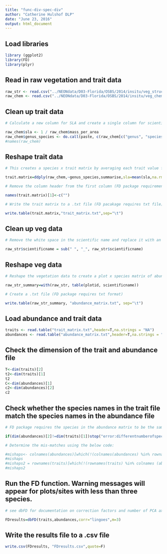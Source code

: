 ```yaml
---
title: "func-div-spec-div"
author: "Catherine Hulshof DLP"
date: "June 23, 2016"
output: html_document
---
```


## Load libraries

```r

library (ggplot2)
library(FD)
library(plyr)

```

## Read in raw vegetation and trait data

```r

raw_str <- read.csv("../NEONdata/D03-Florida/OSBS/2014/insitu/veg_structure/D03_2014_OSBS_vegStr.csv")
raw_chem <- read.csv("../NEONdata/D03-Florida/OSBS/2014/insitu/veg_chemistry/D03_2014_OSBS_foliarChem.csv")

```

## Clean up trait data

```r

# Calculate a new column for SLA and create a single column for scientific name

raw_chem$sla <- 1 / raw_chem$mass_per_area
raw_chem$genus_species <- do.call(paste, c(raw_chem[c("genus", "species")], sep = "_")) 
#names(raw_chem)

```

## Reshape trait data

```r

# This creates a species x trait matrix by averaging each trait value for each species

trait.matrix=ddply(raw_chem,~genus_species,summarise,sla=mean(sla,na.rm=TRUE),fifteenN=mean(fifteenN,na.rm=TRUE),thirteenC=mean(thirteenC,na.rm=TRUE),totalN=mean(totalN,na.rm=TRUE),totalC=mean(totalC,na.rm=TRUE))

# Remove the column header from the first column (FD package requirement)

names(trait.matrix)[1]<-c("")

# Write the trait matrix to a .txt file (FD pacakage requires txt file)

write.table(trait.matrix,"trait_matrix.txt",sep="\t")

```

## Clean up veg data

```r

# Remove the white space in the scientific name and replace it with an underscore

raw_str$scientificname = sub(" ", "_", raw_str$scientificname)

```

## Reshape veg data

```r

# Reshape the vegetation data to create a plot x species matrix of abundances

raw_str_summary=with(raw_str, table(plotid, scientificname))

# Create a .txt file (FD package requires txt format)

write.table(raw_str_summary, "abundance_matrix.txt", sep="\t")

```

## Load abundance and trait data

```r

traits <- read.table("trait_matrix.txt",header=T,na.strings = "NA")
abundances <- read.table("abundance_matrix.txt",header=T,na.strings = "NA")

```


## Check the dimension of the trait and abundance file

```r

T<-dim(traits)[2]
t2<-dim(traits)[1]
t2
C<-dim(abundances)[1]
c2<-dim(abundances)[2]
c2

```


## Check whether the species names in the trait file match the species names in the abundance file

```r

# FD package requires the species in the abundance matrix to be the same and in the same order as the species in the trait matrix

if(dim(abundances)[2]!=dim(traits)[1])stop("error:differentnumberofspeciesin'traits'and'abundances'matrices")

# Determine the mis-matches using the below code:

#mishaps<- colnames(abundances)[which(!(colnames(abundances) %in% rownames (traits)))]
#mishaps
#mishaps2 = rownames(traits)[which(!(rownames(traits) %in% colnames (abundances)))]
#mishaps2

```


## Run the FD function. Warning messages will appear for plots/sites with less than three species. 

```r

# see dbFD for documentation on correction factors and number of PCA axes to keep.

FDresults=dbFD(traits,abundances,corr="lingoes",m=3)

```


## Write the results file to a .csv file

```r

write.csv(FDresults, "FDresults.csv",quote=F)

```
